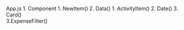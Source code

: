 App.js
        1. Component
                1. NewItem() 
                2. Data()
                                1. ActivityItem()
                                2. Date()
                                3. Card()                                   
                3.ExpenseFilter()

        




